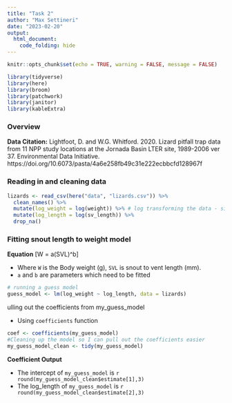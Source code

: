 ```yaml
---
title: "Task 2"
author: "Max Settineri"
date: "2023-02-20"
output: 
  html_document:
    code_folding: hide
---
```


```r
knitr::opts_chunk$set(echo = TRUE, warning = FALSE, message = FALSE)

library(tidyverse)
library(here)
library(broom)
library(patchwork)
library(janitor)
library(kableExtra)
```

### Overview



**Data Citation:** Lightfoot, D. and W.G. Whitford. 2020. Lizard pitfall trap data from 11 NPP study locations at the Jornada Basin LTER site, 1989-2006 ver 37. Environmental Data Initiative. https://doi.org/10.6073/pasta/4a6e258fb49c31e222ecbbcfd128967f

### Reading in and cleaning data

```r
lizards <- read_csv(here("data", "lizards.csv")) %>% 
  clean_names() %>% 
  mutate(log_weight = log(weight)) %>% # log transforming the data - since we are using an exponential base equation
  mutate(log_length = log(sv_length)) %>% 
  drop_na()
```

### Fitting snout length to weight model

**Equation**
\[W = a(SVL)^b\]

- Where `W` is the Body weight (g), `SVL` is snout to vent length (mm).
- `a` and `b` are parameters which need to be fitted


```r
# running a guess model
guess_model <- lm(log_weight ~ log_length, data = lizards) 
```

ulling out the coefficients from my_guess_model

- Using `coefficients` function
```r
coef <- coefficients(my_guess_model)
#Cleaning up the model so I can pull out the coefficients easier 
my_guess_model_clean <- tidy(my_guess_model)
```
**Coefficient Output**

- The intercept of `my_guess_model` is `r round(my_guess_model_clean$estimate[1],3)`
- The log_length of `my_guess_model` is `r round(my_guess_model_clean$estimate[2],3)`